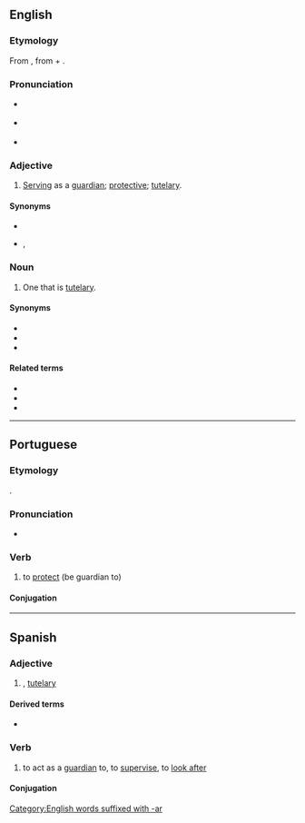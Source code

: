 ==English==

===Etymology===
From {{der|en|la|tutelaris}}, from {{m|la|tutela|tūtēla|[[tutelage]], [[guardianship]]; [[dependent#Noun|dependent]], [[client]]}} + {{m|la|-aris|-āris|''used to form an adjective, usually from a noun, indicating a relationship or a pertaining to''}}.

===Pronunciation===
* {{a|RP}} {{IPA|/ˈtjuːtələ/|lang=en}}
* {{a|GA}} {{IPA|/ˈtuːtəlɚ/|lang=en}}
* {{hyphenation|tu|tel|ar|lang=en}}

===Adjective===
{{en-adj}}

# [[serve#Verb|Serving]] as a [[guardian]]; [[protective]]; [[tutelary#Adjective|tutelary]].

====Synonyms====
* {{l|en|protective}}
* {{l|en|tutelaric}} {{qualifier|rare}}, {{l|en|tutelary|pos=adjective}}

===Noun===
{{en-noun}}

# One that is [[tutelary#Adjective|tutelary]].

====Synonyms====
* {{l|en|guardian}}
* {{l|en|protector}}
* {{l|en|tutelary|pos=noun}}

====Related terms====
* {{l|en|tutelage}}
* {{l|en|tutelarity}}
* {{l|en|tutor}}

[[Category:English words suffixed with -ar]]

----

==Portuguese==

===Etymology===
{{suffix|tutela|ar||lang=pt}}.

===Pronunciation===
* {{a|PT}} {{IPA|/tutɨˈlaɾ/|lang=pt}}

===Verb===
{{pt-verb|tutel|ar}}

# to [[protect]] (be guardian to)

====Conjugation====
{{pt-conj|tutel|ar}}

----

==Spanish==

===Adjective===
{{es-adj|pl=tutelares}}

# {{l|es|tutelar}}, [[tutelary]]

====Derived terms====
* {{l|es|ángel tutelar}}

===Verb===
{{es-verb}}

# to act as a [[guardian]] to, to [[supervise]], to [[look after]]

====Conjugation====
{{es-conj-ar|tutel}}